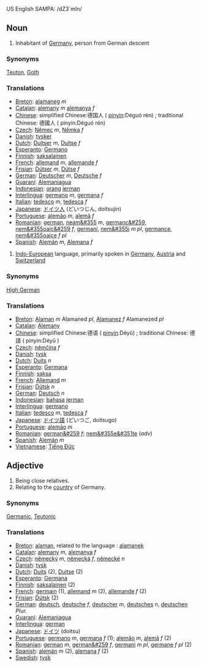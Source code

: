 US English SAMPA: /dZ3`mIn/
==Noun==

#Inhabitant of [[Germany]], person from German descent
===Synonyms===
[[Teuton]], [[Goth]]
===Translations===
*[[Breton]]: [[alamaneg]] ''m''
*[[Catalan]]: [[alemany]] ''m'' [[alemanya]] ''f''
*[[Chinese]]: simplified Chinese:德国人 ( [[pinyin]]:Déguó rén) ; traditional Chinese: 德國人 ( pinyin:Déguó rén) 
*[[Czech]]: [[Němec]] ''m'', [[Němka]] ''f''
*[[Danish]]: [[tysker]]
*[[Dutch]]: [[Duitser]] ''m'', [[Duitse]] ''f''
*[[Esperanto]]: [[Germano]]
*[[Finnish]]: [[saksalainen]]
*[[French]]: [[allemand]] ''m'', [[allemande]] ''f''
*[[Frisian]]: [[Dútser]] ''m'', [[Dútse]] ''f''
*[[German]]: [[Deutscher]] ''m'', [[Deutsche]] ''f''
*[[Guaraní]]: [[Alemaniagua]]
*[[Indonesian]]: [[orang]] [[jerman]]
*[[Interlingua]]: [[germano]] ''m'', [[germana]] ''f''
*[[Italian]]: [[tedesco]] ''m'', [[tedesca]] ''f''
*[[Japanese]]: [[ドイツ人]] (どいつじん, doitsujin)
*[[Portuguese]]: [[alemão]] ''m'', [[alemã]] ''f''
*[[Romanian]]: [[german]], [[neam&#355]] ''m'', [[germanc&#259]], [[nem&#355oaic&#259]] ''f'', [[germani]], [[nem&#355i]] ''m pl'', [[germance]], [[nem&#355oaice]] ''f pl''
*[[Spanish]]: [[Alemán]] ''m'', [[Alemana]] ''f''

#[[Indo-European]] language, primarily spoken in [[Germany]], [[Austria]] and [[Switzerland]]
===Synonyms===
[[High German]]
===Translations===
*[[Breton]]: [[Alaman]] ''m'' Alamaned ''pl'', [[Alamanez]] ''f'' Alamanezed ''pl''
*[[Catalan]]: [[Alemany]]
*[[Chinese]]: simplified Chinese:德语 ( [[pinyin]]:Déyǔ) ; traditional Chinese: 德語 ( pinyin:Déyǔ ) 
*[[Czech]]: [[němčina]] ''f''
*[[Danish]]: [[tysk]]
*[[Dutch]]: [[Duits]] ''n''
*[[Esperanto]]: [[Germana]]
*[[Finnish]]: [[saksa]]
*[[French]]: [[Allemand]] ''m''
*[[Frisian]]: [[Dútsk]] ''n''
*[[German]]: [[Deutsch]] ''n''
*[[Indonesian]]: [[bahasa]] [[jerman]]
*[[Interlingua]]: [[germano]]
*[[Italian]]: [[tedesco]] ''m'', [[tedesca]] ''f''
*[[Japanese]]: [[ドイツ語]] (どいつご, doitsugo)
*[[Portuguese]]: [[alemão]] ''m''
*[[Romanian]]: [[german&#259]] ''f''; [[nem&#355e&#351te]] (''adv'')
*[[Spanish]]: [[Alemán]] ''m''
*[[Vietnamese]]: [[Tiếng Ðức]]

==Adjective==
#Being close relatives.
#Relating to the [[country]] of Germany.
===Synonyms===
[[Germanic]], [[Teutonic]]
===Translations===
*[[Breton]]: [[alaman]], related to the language : [[alamanek]]
*[[Catalan]]: [[alemany]] ''m'', [[alemanya]] ''f''
*[[Czech]]: [[německý]] ''m'', [[německá]] ''f'', [[německé]] ''n''
*[[Danish]]: [[tysk]]
*[[Dutch]]: [[Duits]] (2), [[Duitse]] (2)
*[[Esperanto]]: [[Germana]]
*[[Finnish]]: [[saksalainen]] (2)
*[[French]]: [[germain]] (1), [[allemand]] ''m'' (2), [[allemande]] ''f'' (2)
*[[Frisian]]: [[Dútsk]] (2)
*[[German]]: [[deutsch]], [[deutsche]] ''f'', [[deutscher]] ''m'', [[deutsches]] ''n'', [[deutschen]] ''Plur.''
*[[Guaraní]]: [[Alemaniagua]]
*[[Interlingua]]: [[german]]
*[[Japanese]]: [[ドイツ]] (doitsu)
*[[Portuguese]]: [[germano]] ''m'', [[germana]] ''f'' (1); [[alemão]] ''m'', [[alemã]] ''f'' (2)
*[[Romanian]]: [[german]] ''m'', [[german&#259]] ''f'', [[germani]] ''m pl'', [[germane]] ''f pl'' (2)
*[[Spanish]]: [[alemán]] ''m'' (2), [[alemana]] ''f'' (2)
*[[Swedish]]: [[tysk]]